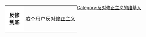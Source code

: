 <div style="float: left; border: red 1px; margin: 1px;">
{| cellspacing="0" style="width: 238px; background: red;"
| style="width: 45px; height: 45px; background: white; text-align: center; font-size: {{{5|{{{id-s|14}}}}}}pt; color: {{{id-fc|red}}};" | '''反修到底'''
| style="font-size: {{{info-s|8}}}pt; padding: 4pt; line-height: 1.25em; color: {{{info-fc|black}}};" | 这个用户反对[[修正主义]]
|}</div>

[[Category:反对修正主义的维基人]]